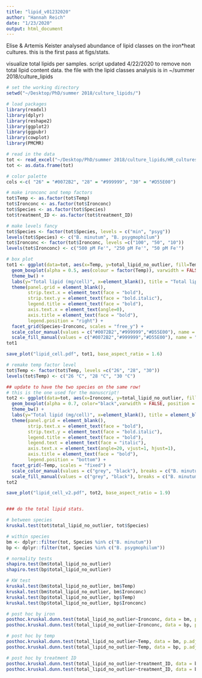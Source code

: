 ```yaml
---
title: "lipid_v01232020"
author: "Hannah Reich"
date: "1/23/2020"
output: html_document
---
```


Elise & Artemis Keister analysed abundance of lipid classes on the iron*heat cultures. this is the first pass at figs/stats.

visualize total lipids per samples. script updated 4/22/2020 to remove non total lipid content data. the file with the lipid classes analysis is in ~/summer 2018/culture_lipids
```r
# set the working directory
setwd("~/Desktop/PhD/summer 2018/culture_lipids/")

# load packages
library(readxl)
library(dplyr)
library(reshape2)
library(ggplot2)
library(ggpubr)
library(cowplot)
library(PMCMR)

# read in the data
tot <- read_excel("~/Desktop/PhD/summer 2018/culture_lipids/HR_cultures_lipid quant.xlsx", sheet = "for_R_total")
tot <- as.data.frame(tot)

# color palette
cols <-c( "26" = "#0072B2", "28" = "#999999", "30" = "#D55E00")

# make ironconc and temp factors
tot$Temp <- as.factor(tot$Temp)
tot$Ironconc <- as.factor(tot$Ironconc)
tot$Species <- as.factor(tot$Species)
tot$treatment_ID <- as.factor(tot$treatment_ID)

# make levels fancy
tot$Species <- factor(tot$Species, levels = c("min", "psyg"))
levels(tot$Species) <- c("B. minutum", "B. psygmophilum")
tot$Ironconc <- factor(tot$Ironconc, levels =c("100", "50", "10"))
levels(tot$Ironconc) <- c("500 pM Fe'", "250 pM Fe'", "50 pM Fe'")

# box plot
tot1 <- ggplot(data=tot, aes(x=Temp, y=total_lipid_no_outlier, fill=Temp, color=Temp)) +
  geom_boxplot(alpha = 0.5, aes(colour = factor(Temp)), varwidth = FALSE, position = position_dodge(1, preserve = "single")) +
  theme_bw() +
  labs(y="Total lipid (mg/cell)", x=element_blank(), title = "Total lipid/cell") +
  theme(panel.grid = element_blank(),
        strip.text.x = element_text(face = "bold"),
        strip.text.y = element_text(face = "bold.italic"),
        legend.title = element_text(face = "bold"),
        axis.text.x = element_text(angle=0),
        axis.title = element_text(face = "bold"),
        legend.position = "right") +
  facet_grid(Species~Ironconc, scales = "free_y") +
  scale_color_manual(values = c("#0072B2","#999999","#D55E00"), name = "Temperature", breaks = c("26", "28", "30"), labels=c("26°C", "28°C", "30°C")) +
  scale_fill_manual(values = c("#0072B2","#999999","#D55E00"), name = "Temperature", breaks = c("26", "28", "30"), labels=c("26°C", "28°C", "30°C"))
tot1

save_plot("lipid_cell.pdf", tot1, base_aspect_ratio = 1.6)

# remake temp factor level
tot$Temp <- factor(tot$Temp, levels =c("26", "28", "30"))
levels(tot$Temp) <- c("26 °C", "28 °C", "30 °C")

## update to have the two species on the same row!
# this is the one used for the manuscript!
tot2 <- ggplot(data=tot, aes(x=Ironconc, y=total_lipid_no_outlier, fill=Species, color="black")) +
  geom_boxplot(alpha = 0.7, color="black",varwidth = FALSE, position = position_dodge(1, preserve = "single")) +
  theme_bw() +
  labs(y="Total lipid (mg/cell)", x=element_blank(), title = element_blank()) +
  theme(panel.grid = element_blank(),
        strip.text.x = element_text(face = "bold"),
        strip.text.y = element_text(face = "bold.italic"),
        legend.title = element_text(face = "bold"),
        legend.text = element_text(face = "italic"),
        axis.text.x = element_text(angle=20, vjust=1, hjust=1),
        axis.title = element_text(face = "bold"),
        legend.position = "bottom") +
  facet_grid(~Temp, scales = "fixed") +
  scale_color_manual(values = c("grey", "black"), breaks = c("B. minutum", "B. psygmophilum"), name = "Species") +
  scale_fill_manual(values = c("grey", "black"), breaks = c("B. minutum", "B. psygmophilum"), name = "Species")
tot2

save_plot("lipid_cell_v2.pdf", tot2, base_aspect_ratio = 1.9)


### do the total lipid stats.

# between species
kruskal.test(tot$total_lipid_no_outlier, tot$Species)

# within species
bm <- dplyr::filter(tot, Species %in% c("B. minutum"))
bp <- dplyr::filter(tot, Species %in% c("B. psygmophilum"))

# normality tests
shapiro.test(bm$total_lipid_no_outlier)
shapiro.test(bp$total_lipid_no_outlier)

# KW test
kruskal.test(bm$total_lipid_no_outlier, bm$Temp)
kruskal.test(bm$total_lipid_no_outlier, bm$Ironconc)
kruskal.test(bp$total_lipid_no_outlier, bp$Temp)
kruskal.test(bp$total_lipid_no_outlier, bp$Ironconc)

# post hoc by iron
posthoc.kruskal.dunn.test(total_lipid_no_outlier~Ironconc, data = bm, p.adjust.methods = "fdr")
posthoc.kruskal.dunn.test(total_lipid_no_outlier~Ironconc, data = bp, p.adjust.methods = "fdr")

# post hoc by temp
posthoc.kruskal.dunn.test(total_lipid_no_outlier~Temp, data = bm, p.adjust.methods = "fdr")
posthoc.kruskal.dunn.test(total_lipid_no_outlier~Temp, data = bp, p.adjust.methods = "fdr")

# post hoc by treatment ID
posthoc.kruskal.dunn.test(total_lipid_no_outlier~treatment_ID, data = bm, p.adjust.methods = "fdr")
posthoc.kruskal.dunn.test(total_lipid_no_outlier~treatment_ID, data = bp, p.adjust.methods = "fdr")

```


